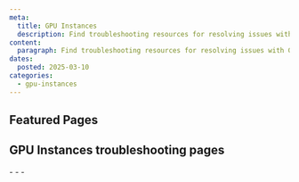 ```yaml
---
meta:
  title: GPU Instances
  description: Find troubleshooting resources for resolving issues with GPU Instances.
content:
  paragraph: Find troubleshooting resources for resolving issues with GPU Instances.
dates:
  posted: 2025-03-10
categories:
  - gpu-instances
---
```


<ProductHeader
  productName="GPU Instances troubleshooting"
  productLogo="instances"
  description="Learn how to fix common issues with Scaleway GPU Instances."
/>

## Featured Pages

<Grid>
    <DefaultCard
      title="Instances FAQ"
      description="General info on Scaleway Instances."
      url="/instances/faq/"
      label="See more"
    />
    <DefaultCard
      title="Choosing the right GPU Instance type"
      description="Select the best GPU Instance for your needs."
      url="/gpu/reference-content/choosing-gpu-instance-type/"
      label="See more"
    />
    <DefaultCard
      title="GPU Instances internet and Block Storage bandwidth overview"
      description="Bandwidth details for GPU Instances."
      url="/gpu/reference-content/gpu-instances-bandwidth-overview/"
      label="See more"
    />
</Grid>
<Grid>
    <DefaultCard
      title="NVIDIA GPU time-slicing with Kubernetes"
      description="Share a GPU across Kubernetes pods."
      url="/gpu/reference-content/kubernetes-gpu-time-slicing/"
      label="See more"
    />
    <DefaultCard
      title="Installing NVIDIA drivers on Ubuntu 22.04"
      description="Manually install NVIDIA drivers on Ubuntu."
      url="/gpu/troubleshooting/install-nvidia-drivers-ubuntu/"
      label="See more"
    />
    <DefaultCard
      title="Docker AI images"
      description="Ready-to-use AI Docker images."
      url="/gpu/reference-content/docker-images/"
      label="See more"
    />
</Grid>

## GPU Instances troubleshooting pages

<LinksList>
  - <LinkList to="/gpu/troubleshooting/fix-driver-issues/" label="Fixing GPU issues after installing NVIDIA driver packages" />
  - <LinkList to="/gpu/troubleshooting/install-nvidia-drivers-ubuntu/" label="Installing NVIDIA drivers on Ubuntu 22.04" />
  - <LinkList to="/gpu/troubleshooting/updating-gpu-instance-with-cloud-init/" label="Fixing GPU issues after upgrading GPU Instances with cloud-init" />
</LinksList>
